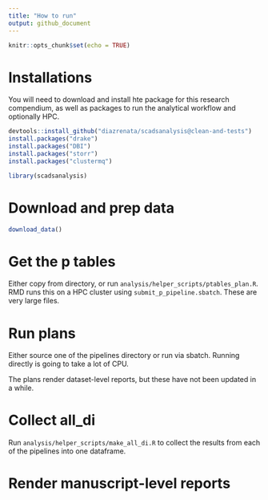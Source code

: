 ```yaml
---
title: "How to run"
output: github_document
---
```


```r
knitr::opts_chunk$set(echo = TRUE)
```

# Installations

You will need to download and install hte package for this research compendium, as well as packages to run the analytical workflow and optionally HPC. 

```r
devtools::install_github("diazrenata/scadsanalysis@clean-and-tests")
install.packages("drake")
install.packages("DBI")
install.packages("storr")
install.packages("clustermq")

```

```r
library(scadsanalysis)

```

# Download and prep data

```r
download_data()
```

# Get the p tables

Either copy from directory, or run `analysis/helper_scripts/ptables_plan.R`. RMD runs this on a HPC cluster using `submit_p_pipeline.sbatch`. These are very large files.

# Run plans

Either source one of the pipelines directory or run via sbatch. Running directly is going to take a lot of CPU.

The plans render dataset-level reports, but these have not been updated in a while.

# Collect all_di

Run `analysis/helper_scripts/make_all_di.R` to collect the results from each of the pipelines into one dataframe.

# Render manuscript-level reports


